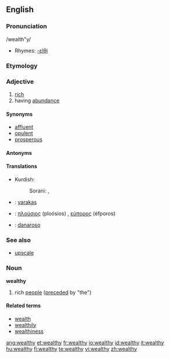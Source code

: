 ==English==

===Pronunciation===
/wealth"y/
*Rhymes: [[Rhymes:English:-ɛlθi|-ɛlθi]]

===Etymology===
{{suffix|wealth|y}}

===Adjective===
{{wikipedia}}
{{en-adj|wealthi|er|more}}

# [[rich]]
# having [[abundance]]

====Synonyms====
{{saurus|rich|wealthy}}
* [[affluent]]
* [[opulent]]
* [[prosperous]]

====Antonyms====
{{saurus|poor|impoverished}}

====Translations====
{{trans-top|rich}}
{{trans-mid}}
*Kurdish:
*:Sorani: {{t|ku|دۆڵه‌مه‌ند|tr=dollemend|sc=KUchar}}, {{t|ku|خاوه‌ن پاره‌|tr=xawen pare|sc=KUchar}}
{{trans-bottom}}

{{trans-top|having abundance}}
{{trans-mid}}
{{trans-bottom}}

{{checktrans}}
{{top}}
*{{ttbc|Finnish}}: [[varakas]]
*{{ttbc|Greek}}: [[πλούσιος]] (ploósios) {{m}}, [[εύπορος]] (éfporos) {{m}}
*{{ttbc|Italian}}: [[danaroso]]
{{bottom}}

===See also===
* [[upscale]]

===Noun===
'''wealthy'''
# rich [[people]] ([[precede]]d by "the")

====Related terms====
* [[wealth]]
* [[wealthily]]
* [[wealthiness]]

[[ang:wealthy]]
[[et:wealthy]]
[[fr:wealthy]]
[[io:wealthy]]
[[id:wealthy]]
[[it:wealthy]]
[[hu:wealthy]]
[[fi:wealthy]]
[[te:wealthy]]
[[vi:wealthy]]
[[zh:wealthy]]